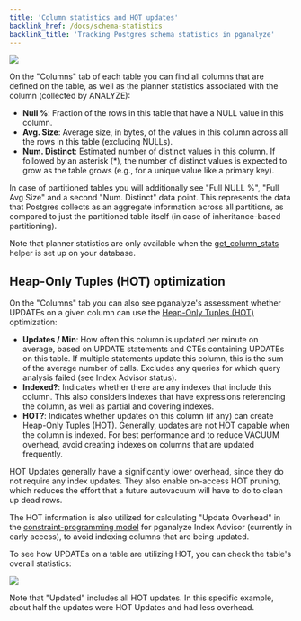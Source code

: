 ```yaml
---
title: 'Column statistics and HOT updates'
backlink_href: /docs/schema-statistics
backlink_title: 'Tracking Postgres schema statistics in pganalyze'
---
```


![](table-columns.png)

On the "Columns" tab of each table you can find all columns that are defined on the table, as well as the planner statistics associated with the column (collected by ANALYZE):

* **Null %**: Fraction of the rows in this table that have a NULL value in this column.
* **Avg. Size**: Average size, in bytes, of the values in this column across all the rows in this table (excluding NULLs).
* **Num. Distinct**: Estimated number of distinct values in this column. If followed by an asterisk (*), the number of distinct values is expected to grow as the table grows (e.g., for a unique value like a primary key).

In case of partitioned tables you will additionally see "Full NULL %", "Full Avg Size" and a second "Num. Distinct" data point. This represents the data that Postgres collects as an aggregate information across all partitions, as compared to just the partitioned table itself (in case of inheritance-based partitioning).

Note that planner statistics are only available when the [get_column_stats](/docs/install/troubleshooting/column_stats_helper) helper is set up on your database.

## Heap-Only Tuples (HOT) optimization

On the "Columns" tab you can also see pganalyze's assessment whether UPDATEs on a given column can use the [Heap-Only Tuples (HOT)](https://www.postgresql.org/docs/current/storage-hot.html) optimization:

* **Updates / Min**: How often this column is updated per minute on average, based on UPDATE statements and CTEs containing UPDATEs on this table. If multiple statements update this column, this is the sum of the average number of calls. Excludes any queries for which query analysis failed (see Index Advisor status).
* **Indexed?**: Indicates whether there are any indexes that include this column. This also considers indexes that have expressions referencing the column, as well as partial and covering indexes.
* **HOT?**: Indicates whether updates on this column (if any) can create Heap-Only Tuples (HOT). Generally, updates are not HOT capable when the column is indexed. For best performance and to reduce VACUUM overhead, avoid creating indexes on columns that are updated frequently.

HOT Updates generally have a significantly lower overhead, since they do not require any index updates. They also enable on-access HOT pruning, which reduces the effort that a future autovacuum will have to do to clean up dead rows.

The HOT information is also utilized for calculating "Update Overhead" in the [constraint-programming model](/docs/indexing-engine/cp-model) for pganalyze Index Advisor (currently in early access), to avoid indexing columns that are being updated.

To see how UPDATEs on a table are utilizing HOT, you can check the table's overall statistics:

<div style="max-width: 500px">

![](hot-updates.png)

</div>

Note that "Updated" includes all HOT updates. In this specific example, about half the updates were HOT Updates and had less overhead.
